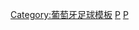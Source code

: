{{football squad|teamname=波尔图足球俱乐部|title=-{zh-cn:波尔图;zh-hant:波爾圖;zh-hk:波圖;}-|bgcolor=blue|textcolor=white|bordercolor=silver
|name=波尔图球员名单
|list=
{{football squad2 player|no=1|name=[[奧古斯丁·馬切辛|-{zh-hans:马尔切辛;zh-hk:馬捷斯;zh-tw:馬爾切辛;}-]]}}
{{football squad2 player|no=3|name=[[佩佩|-{zh-hans:佩佩;zh-hk:比比;zh-tw:佩佩; zh-mo:柏比;}-]]  [[File:Captain sports.svg|13px|link=隊長 (足球)|alt=队长]]}}
<!--{{football squad2 player|no=4|name={{le|迪奧高·列迪|Diogo Leite (footballer, born 1999)|-{zh-hans:雷特;zh-tw:雷特; zh-hk:列迪;}-}}}}-->
{{football squad2 player|no=5|name={{le|伊万·马尔卡诺|Iván Marcano|-{zh-hans:马尔卡诺;zh-tw:馬爾卡諾; zh-hk:馬簡奴;}-}}}}
<!--{{football squad2 player|no=6|name={{le|马马杜·恩迪亚耶|Mamadou Loum|-{zh-hans:恩迪亚耶;zh-tw:恩迪亞耶; zh-hk:尼戴耶;}-}}}}-->
{{football squad2 player|no=8|name={{le|馬迪奧斯·烏利比|Mateus Uribe|-{zh-hans:乌里贝;zh-tw:烏里貝; zh-hk:烏利比;}-}}}}
{{football squad2 player|no=9|name={{le|迈赫迪·塔雷米|Mehdi Taremi|-{zh-hans:塔雷米;zh-hk:泰利美;zh-hant:塔雷米;}-}}}}
<!--{{football squad2 player|no=10|name=[[中島翔哉]]}}-->
{{football squad2 player|no=12|name={{le|萨努西|Zaidu Sanusi|-{zh-hans:萨努西;zh-hk:沙紐斯;zh-hant:薩努西;}-}}}}
{{football squad2 player|no=13|name={{le|加雷諾|Galeno}}}}
{{football squad2 player|no=14|name={{le|克劳迪奥·拉莫斯|Cláudio Ramos|拉莫斯}}}}
<!--{{football squad2 player|no=15|name={{le|卡拉萨|Carraça|-{zh-hans:卡拉萨;zh-hk:卡拉卡;zh-hant:卡拉薩;}-}}}}-->
{{football squad2 player|no=16|name=[[马尔科·格鲁吉奇|-{zh-hans:格鲁伊奇;zh-hk:古積;zh-tw:格魯吉奇;}-]]}}
{{football squad2 player|no=18|name={{le|威尔逊·马纳法|Wilson Manafá|-{zh-hans:马纳法; zh-hk:曼拿化;zh-tw:馬納法;}-}}}}
{{football squad2 player|no=19|name={{le|贊素·梅賓巴|Chancel Mbemba|-{zh-hans:姆本巴; zh-hk:梅賓巴;zh-tw:姆本巴;}-}}}}
<!--{{football squad2 player|no=21|name={{le|羅馬里奧·巴路|Romário Baró|-{zh-hans:巴罗; zh-hk:巴路;zh-tw:巴羅;}-}}}}-->
{{football squad2 player|no=22|name=[[溫德爾|-{zh-hans:温德尔; zh-hk:溫德爾; zh-tw:温德爾;}-]]}}
{{football squad2 player|no=23|name={{le|若昂·马里奥 (2000年)|João Mário (footballer, born 2000)|马里奥}}}}
{{football squad2 player|no=25|name=[[奧塔維奧·蒙泰羅|-{zh-hans:奥塔维奥; zh-hk:奧達維奧;zh-tw:奧塔維奧;}-]]}}
<!--{{football squad2 player|no=27|name=[[塞吉奥·奥利维拉|-{zh-hans:奥利维拉; zh-hk:奧利華拉; zh-tw:奧利維拉;}-]]}}-->
{{football squad2 player|no=29|name={{le|托尼·马丁内斯|Toni Martínez|-{zh-hans:马丁内斯;zh-hk:馬天尼斯;zh-tw:馬丁內斯;}-}}}}
{{football squad2 player|no=30|name={{le|埃瓦尼尔森|Evanilson (footballer, born 1999)|-{zh-hans:埃瓦尼尔森;zh-hk:艾雲尼臣;zh-tw:埃瓦尼爾森;}-}}}}
<!--{{football squad2 player|no=31|name={{le|纳努|Nanu (footballer)|-{zh-hans:纳努;zh-hk:拿奴;zh-tw:納努;}-}}}}-->
{{football squad2 player|no=35|name=[[魯本·塞梅多|塞梅多]]}}
{{football squad2 player|no=46|name={{le|史蒂芬·歐斯塔基奧|Stephen Eustáquio|歐斯塔基奧}}}}
{{football squad2 player|no=99|name=[[迪奧戈·科斯塔|-{zh-hans:科斯塔;zh-hk:哥斯達;zh-tw:科斯塔;}-]]}}
{{football squad manager|name=[[沙治奧·干斯卡奧|-{zh-cn:孔塞桑;zh-tw:孔塞桑;zh-hk:干斯卡奧;}-]]}}
}}<noinclude>
{{Squad maintenance|update source=http://www.fcporto.pt/en/futebol/plantel/Pages/plantel.aspx}}
[[Category:葡萄牙足球模板]]
[[Category:波尔图足球俱乐部|P]]
[[Category:葡萄牙足球俱乐部名单模板|P]]
</noinclude>